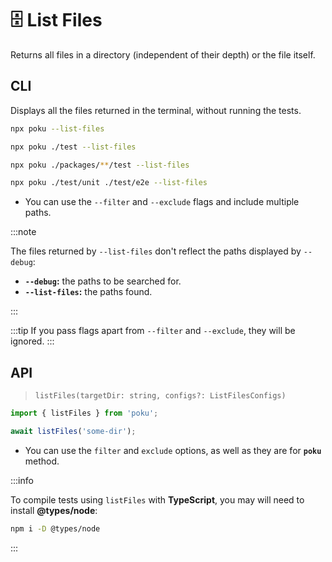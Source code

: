 # 🗄️ List Files

Returns all files in a directory (independent of their depth) or the file itself.

## CLI

Displays all the files returned in the terminal, without running the tests.

```sh
npx poku --list-files
```

```sh
npx poku ./test --list-files
```

```sh
npx poku ./packages/**/test --list-files
```

```sh
npx poku ./test/unit ./test/e2e --list-files
```

- You can use the `--filter` and `--exclude` flags and include multiple paths.

:::note

The files returned by `--list-files` don't reflect the paths displayed by `--debug`:

- **`--debug`:** the paths to be searched for.
- **`--list-files`:** the paths found.

:::

:::tip
If you pass flags apart from `--filter` and `--exclude`, they will be ignored.
:::

## API

> `listFiles(targetDir: string, configs?: ListFilesConfigs)`

```ts
import { listFiles } from 'poku';

await listFiles('some-dir');
```

- You can use the `filter` and `exclude` options, as well as they are for **`poku`** method.

:::info

To compile tests using `listFiles` with **TypeScript**, you may will need to install **@types/node**:

```bash
npm i -D @types/node
```

:::
